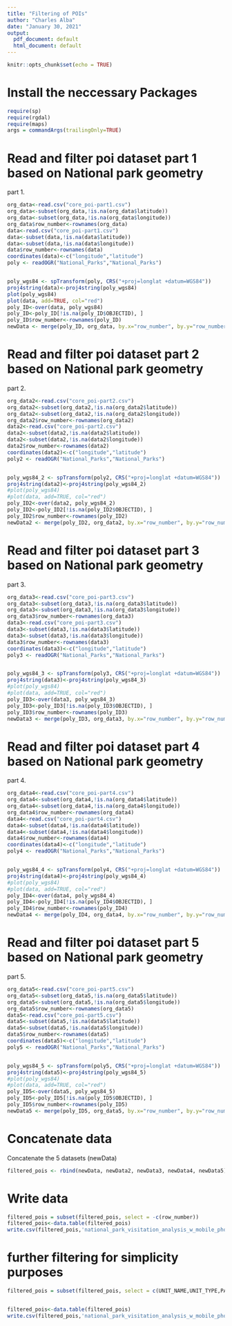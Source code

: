 ---
title: "Filtering of POIs"
author: "Charles Alba"
date: "January 30, 2021"
output:
  pdf_document: default
  html_document: default
---


```{r setup, include=FALSE}
knitr::opts_chunk$set(echo = TRUE)
```

# Install the neccessary Packages

```{r}
require(sp)  
require(rgdal)
require(maps)
args = commandArgs(trailingOnly=TRUE)
```

# Read and filter poi dataset part 1 based on National park geometry 
part 1.  

```{r}

org_data<-read.csv("core_poi-part1.csv")
org_data<-subset(org_data,!is.na(org_data$latitude))
org_data<-subset(org_data,!is.na(org_data$longitude))
org_data$row_number<-rownames(org_data)
data<-read.csv("core_poi-part1.csv")
data<-subset(data,!is.na(data$latitude))
data<-subset(data,!is.na(data$longitude))
data$row_number<-rownames(data)
coordinates(data)<-c("longitude","latitude")
poly <- readOGR("National_Parks","National_Parks")


poly_wgs84 <- spTransform(poly, CRS("+proj=longlat +datum=WGS84"))
proj4string(data)<-proj4string(poly_wgs84)
plot(poly_wgs84)
plot(data, add=TRUE, col="red")
poly_ID<-over(data, poly_wgs84)
poly_ID<-poly_ID[!is.na(poly_ID$OBJECTID), ]
poly_ID$row_number<-rownames(poly_ID)
newData <- merge(poly_ID, org_data, by.x="row_number", by.y="row_number", all.x=T)
```

# Read and filter poi dataset part 2 based on National park geometry 
part 2.  

```{r}
org_data2<-read.csv("core_poi-part2.csv")
org_data2<-subset(org_data2,!is.na(org_data2$latitude))
org_data2<-subset(org_data2,!is.na(org_data2$longitude))
org_data2$row_number<-rownames(org_data2)
data2<-read.csv("core_poi-part2.csv")
data2<-subset(data2,!is.na(data2$latitude))
data2<-subset(data2,!is.na(data2$longitude))
data2$row_number<-rownames(data2)
coordinates(data2)<-c("longitude","latitude")
poly2 <- readOGR("National_Parks","National_Parks")


poly_wgs84_2 <- spTransform(poly2, CRS("+proj=longlat +datum=WGS84"))
proj4string(data2)<-proj4string(poly_wgs84_2)
#plot(poly_wgs84)
#plot(data, add=TRUE, col="red")
poly_ID2<-over(data2, poly_wgs84_2)
poly_ID2<-poly_ID2[!is.na(poly_ID2$OBJECTID), ]
poly_ID2$row_number<-rownames(poly_ID2)
newData2 <- merge(poly_ID2, org_data2, by.x="row_number", by.y="row_number", all.x=T)

```
# Read and filter poi dataset part 3 based on National park geometry 
part 3.  

```{r}
org_data3<-read.csv("core_poi-part3.csv")
org_data3<-subset(org_data3,!is.na(org_data3$latitude))
org_data3<-subset(org_data3,!is.na(org_data3$longitude))
org_data3$row_number<-rownames(org_data3)
data3<-read.csv("core_poi-part3.csv")
data3<-subset(data3,!is.na(data3$latitude))
data3<-subset(data3,!is.na(data3$longitude))
data3$row_number<-rownames(data3)
coordinates(data3)<-c("longitude","latitude")
poly3 <- readOGR("National_Parks","National_Parks")


poly_wgs84_3 <- spTransform(poly3, CRS("+proj=longlat +datum=WGS84"))
proj4string(data3)<-proj4string(poly_wgs84_3)
#plot(poly_wgs84)
#plot(data, add=TRUE, col="red")
poly_ID3<-over(data3, poly_wgs84_3)
poly_ID3<-poly_ID3[!is.na(poly_ID3$OBJECTID), ]
poly_ID3$row_number<-rownames(poly_ID3)
newData3 <- merge(poly_ID3, org_data3, by.x="row_number", by.y="row_number", all.x=T)

```
# Read and filter poi dataset part 4 based on National park geometry 
part 4.


```{r}
org_data4<-read.csv("core_poi-part4.csv")
org_data4<-subset(org_data4,!is.na(org_data4$latitude))
org_data4<-subset(org_data4,!is.na(org_data4$longitude))
org_data4$row_number<-rownames(org_data4)
data4<-read.csv("core_poi-part4.csv")
data4<-subset(data4,!is.na(data4$latitude))
data4<-subset(data4,!is.na(data4$longitude))
data4$row_number<-rownames(data4)
coordinates(data4)<-c("longitude","latitude")
poly4 <- readOGR("National_Parks","National_Parks")


poly_wgs84_4 <- spTransform(poly4, CRS("+proj=longlat +datum=WGS84"))
proj4string(data4)<-proj4string(poly_wgs84_4)
#plot(poly_wgs84)
#plot(data, add=TRUE, col="red")
poly_ID4<-over(data4, poly_wgs84_4)
poly_ID4<-poly_ID4[!is.na(poly_ID4$OBJECTID), ]
poly_ID4$row_number<-rownames(poly_ID4)
newData4 <- merge(poly_ID4, org_data4, by.x="row_number", by.y="row_number", all.x=T)

```

# Read and filter poi dataset part 5 based on National park geometry 
part 5.  

```{r}
org_data5<-read.csv("core_poi-part5.csv")
org_data5<-subset(org_data5,!is.na(org_data5$latitude))
org_data5<-subset(org_data5,!is.na(org_data5$longitude))
org_data5$row_number<-rownames(org_data5)
data5<-read.csv("core_poi-part5.csv")
data5<-subset(data5,!is.na(data5$latitude))
data5<-subset(data5,!is.na(data5$longitude))
data5$row_number<-rownames(data5)
coordinates(data5)<-c("longitude","latitude")
poly5 <- readOGR("National_Parks","National_Parks")


poly_wgs84_5 <- spTransform(poly5, CRS("+proj=longlat +datum=WGS84"))
proj4string(data5)<-proj4string(poly_wgs84_5)
#plot(poly_wgs84)
#plot(data, add=TRUE, col="red")
poly_ID5<-over(data5, poly_wgs84_5)
poly_ID5<-poly_ID5[!is.na(poly_ID5$OBJECTID), ]
poly_ID5$row_number<-rownames(poly_ID5)
newData5 <- merge(poly_ID5, org_data5, by.x="row_number", by.y="row_number", all.x=T)

```
# Concatenate data  

Concatenate the 5 datasets  (newData)

```{r}
filtered_pois <- rbind(newData, newData2, newData3, newData4, newData5)
```

# Write data  

```{r}
filtered_pois = subset(filtered_pois, select = -c(row_number))
filtered_pois<-data.table(filtered_pois)
write.csv(filtered_pois,'national_park_visitation_analysis_w_mobile_phone_data/volume/data/interim/filtered_pois/filtered_POIs_based_on_geometry/filtered_pois.csv')
```

# further filtering for simplicity purposes  


```{r}
filtered_pois = subset(filtered_pois, select = c(UNIT_NAME,UNIT_TYPE,PARKNAME,pPolyID,placekey,safegraph_place_id, parent_placekey,parent_safegraph_place_id,location_name,safegraph_brand_ids,brands,top_category,sub_category,naics_code,latitude,longitude))


filtered_pois<-data.table(filtered_pois)
write.csv(filtered_pois,'national_park_visitation_analysis_w_mobile_phone_data/volume/data/interim/filtered_pois/filtered_POIs_based_on_geometry/small_filtered_pois.csv')
```
